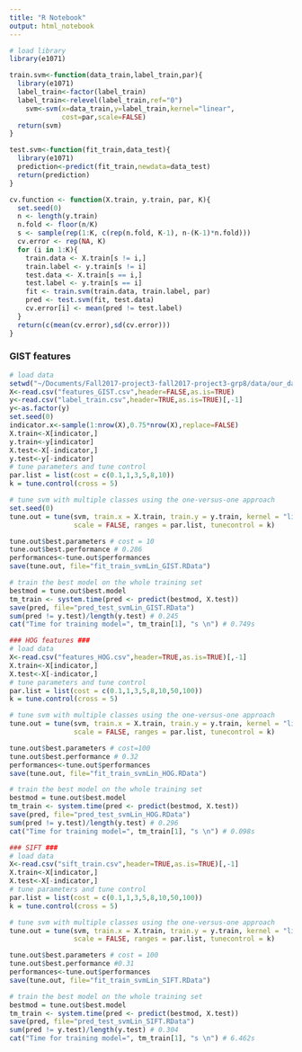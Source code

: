 ```yaml
---
title: "R Notebook"
output: html_notebook
---
```


```r
# load library
library(e1071)
```

```r
train.svm<-function(data_train,label_train,par){
  library(e1071)
  label_train<-factor(label_train)
  label_train<-relevel(label_train,ref="0")
    svm<-svm(x=data_train,y=label_train,kernel="linear",
             cost=par,scale=FALSE)
  return(svm)
}
```

```r
test.svm<-function(fit_train,data_test){
  library(e1071)
  prediction<-predict(fit_train,newdata=data_test)
  return(prediction)
}
```

```r
cv.function <- function(X.train, y.train, par, K){
  set.seed(0)
  n <- length(y.train)
  n.fold <- floor(n/K)
  s <- sample(rep(1:K, c(rep(n.fold, K-1), n-(K-1)*n.fold)))  
  cv.error <- rep(NA, K)
  for (i in 1:K){
    train.data <- X.train[s != i,]
    train.label <- y.train[s != i]
    test.data <- X.train[s == i,]
    test.label <- y.train[s == i]
    fit <- train.svm(train.data, train.label, par)
    pred <- test.svm(fit, test.data)  
    cv.error[i] <- mean(pred != test.label)  
  }			
  return(c(mean(cv.error),sd(cv.error)))
}
```
### GIST features ###
```r
# load data
setwd("~/Documents/Fall2017-project3-fall2017-project3-grp8/data/our_data/training_set")
X<-read.csv("features_GIST.csv",header=FALSE,as.is=TRUE)
y<-read.csv("label_train.csv",header=TRUE,as.is=TRUE)[,-1]
y<-as.factor(y)
set.seed(0)
indicator.x<-sample(1:nrow(X),0.75*nrow(X),replace=FALSE)
X.train<-X[indicator,]
y.train<-y[indicator]
X.test<-X[-indicator,]
y.test<-y[-indicator]
# tune parameters and tune control
par.list = list(cost = c(0.1,1,3,5,8,10))
k = tune.control(cross = 5)

# tune svm with multiple classes using the one-versus-one approach
set.seed(0)
tune.out = tune(svm, train.x = X.train, train.y = y.train, kernel = "linear",
                scale = FALSE, ranges = par.list, tunecontrol = k)

tune.out$best.parameters # cost = 10
tune.out$best.performance # 0.286
performances<-tune.out$performances
save(tune.out, file="fit_train_svmLin_GIST.RData")

# train the best model on the whole training set
bestmod = tune.out$best.model
tm_train <- system.time(pred <- predict(bestmod, X.test))
save(pred, file="pred_test_svmLin_GIST.RData")
sum(pred != y.test)/length(y.test) # 0.245
cat("Time for training model=", tm_train[1], "s \n") # 0.749s

### HOG features ###
# load data
X<-read.csv("features_HOG.csv",header=TRUE,as.is=TRUE)[,-1]
X.train<-X[indicator,]
X.test<-X[-indicator,]
# tune parameters and tune control
par.list = list(cost = c(0.1,1,3,5,8,10,50,100))
k = tune.control(cross = 5)

# tune svm with multiple classes using the one-versus-one approach
tune.out = tune(svm, train.x = X.train, train.y = y.train, kernel = "linear",
                scale = FALSE, ranges = par.list, tunecontrol = k)

tune.out$best.parameters # cost=100
tune.out$best.performance # 0.32
performances<-tune.out$performances
save(tune.out, file="fit_train_svmLin_HOG.RData")

# train the best model on the whole training set
bestmod = tune.out$best.model
tm_train <- system.time(pred <- predict(bestmod, X.test))
save(pred, file="pred_test_svmLin_HOG.RData")
sum(pred != y.test)/length(y.test) # 0.296
cat("Time for training model=", tm_train[1], "s \n") # 0.098s

### SIFT ###
# load data
X<-read.csv("sift_train.csv",header=TRUE,as.is=TRUE)[,-1]
X.train<-X[indicator,]
X.test<-X[-indicator,]
# tune parameters and tune control
par.list = list(cost = c(0.1,1,3,5,8,10,50,100))
k = tune.control(cross = 5)

# tune svm with multiple classes using the one-versus-one approach
tune.out = tune(svm, train.x = X.train, train.y = y.train, kernel = "linear",
                scale = FALSE, ranges = par.list, tunecontrol = k)

tune.out$best.parameters # cost = 100
tune.out$best.performance #0.31
performances<-tune.out$performances
save(tune.out, file="fit_train_svmLin_SIFT.RData")

# train the best model on the whole training set
bestmod = tune.out$best.model
tm_train <- system.time(pred <- predict(bestmod, X.test))
save(pred, file="pred_test_svmLin_SIFT.RData")
sum(pred != y.test)/length(y.test) # 0.304
cat("Time for training model=", tm_train[1], "s \n") # 6.462s
```